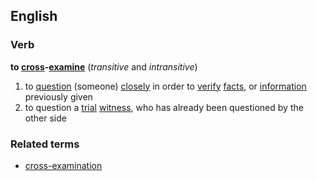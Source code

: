 ==English==
===Verb===
'''to [[cross]]-[[examine]]'''  (''transitive'' and ''intransitive'')
# to [[question]] (someone) [[closely]] in order to [[verify]] [[fact]]s, or [[information]] previously given
# to question a [[trial]] [[witness]], who has already been questioned by the other side
===Related terms===
*[[cross-examination]]